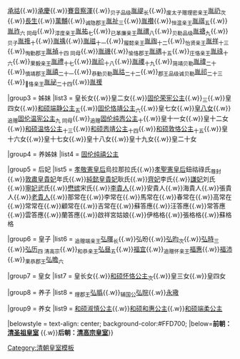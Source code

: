 {{Navbox
|name = 清世宗皇室
|title = [[雍正帝|清世宗]]皇室
|titlestyle = background-color:#FFD700;
|image =
|style = width:100%;text-align:center; 
|groupstyle = text-align:center; background-color:#FFD700;
|liststyle = text-align:center;
|state = {{{state<includeonly>|collapsed</includeonly>}}}
|group1 = 父母
|list1 = 圣祖仁皇帝[[康熙帝|玄烨]]{{ww}}[[孝恭仁皇后]]乌雅氏<sub>尊封</sub>

|group2 = 兄弟
|list2 = [[承瑞]]{{.w}}[[承祜]]{{.w}}[[承慶]]{{.w}}[[賽音察渾]]{{.w}}<sub>贝子品级</sub>[[允禔|胤禔]]<sub>长</sub>{{.w}}<sub>废太子赠理密亲王</sub>[[允礽|胤礽]]<sub>次</sub>{{.w}}[[長生 (清朝)|長生]]{{.w}}[[萬黼]]{{.w}}<sub>诚隐郡王</sub>[[允祉|胤祉]]<sub>三</sub>{{.w}}[[胤禶]]{{.w}}<sub>恒温亲王</sub>[[允祺|胤祺]]<sub>五</sub>{{.w}}[[允祚|胤祚]]<sub>六 同母</sub>{{.w}}<sub>淳度亲王</sub>[[允祐|胤祐]]<sub>七</sub>{{.w}}<sub>已革廉亲王</sub>[[允禩|胤禩]]<sub>八</sub>{{.w}}<sub>贝勒品级</sub>[[允禟|胤禟]]<sub>九</sub>{{.w}}<sub>贝子</sub>[[允䄉|胤䄉]]<sub>十</sub>{{.w}}[[胤䄔]]{{.w}}[[胤禌]]<sub>十一</sub>{{.w}}<sub>履懿亲王</sub>[[允祹|胤祹]]<sub>十二</sub>{{.w}}<sub>怡贤亲王</sub>[[胤祥]]<sub>十三</sub>{{.w}}<sub>恂勤郡王</sub>[[允禵|胤禎]]<sub>十四 同母</sub>{{.w}}[[胤禨]]{{.w}}<sub>愉恪郡王</sub>[[允禑|胤禑]]<sub>十五</sub>{{.w}}<sub>庄恪亲王</sub>[[允祿|胤祿]]<sub>十六</sub>{{.w}}<sub>果毅亲王</sub>[[允禮|胤禮]]<sub>十七</sub>{{.w}}[[胤祄]]<sub>十八</sub>{{.w}}[[胤禝]]<sub>十九</sub>{{.w}}<sub>简靖贝勒</sub>[[允禕|胤禕]]<sub>二十</sub>{{.w}}<sub>慎靖郡王</sub>[[允禧|胤禧]]<sub>二十一</sub>{{.w}}<sub>恭勤贝勒</sub>[[允祜|胤祜]]<sub>二十二</sub>{{.w}}<sub>郡王品级诚贝勒</sub>[[允祁|胤祁]]<sub>二十三</sub>{{.w}}<sub>恪亲王</sub>[[允祕|胤祕]]<sub>二十四</sub>{{.w}}[[胤禐]]

|group3 = 姊妹
|list3 = 皇长女{{.w}}皇二女{{.w}}[[固伦荣宪公主]]{{.w}}<sub>三</sub>{{.w}}皇四女{{.w}}[[和硕端静公主]]<sub>五</sub>{{.w}}[[固伦恪靖公主]]<sub>六</sub>{{.w}}皇七女{{.w}}[[皇八女 (康熙帝)|皇八女]]{{.w}}<sub>追赠</sub>[[固伦温宪公主]]<sub>九 同母</sub>{{.w}}<sub>追赠</sub>[[固伦纯悫公主]]<sub>十</sub>{{.w}}皇十一女{{.w}}皇十二女{{.w}}[[和硕温恪公主]]<sub>十三</sub>{{.w}}[[和硕悫靖公主]]<sub>十四</sub>{{.w}}[[和硕敦恪公主]]<sub>十五</sub>{{.w}}皇十六女{{.w}}皇十七女{{.w}}皇十八女{{.w}}皇十九女{{.w}}皇二十女

|group4 = 养姊妹
|list4 = [[固伦纯禧公主]]

|group5 = 后妃
|list5 = [[孝敬憲皇后]]烏拉那拉氏{{.w}}[[孝聖憲皇后]]鈕祜祿氏<sub>尊封</sub>{{.w}}[[敦肅皇貴妃]]年氏{{.w}}[[純懿皇貴妃]]耿氏{{.w}}[[齊妃]]李氏{{.w}}[[謙妃]]刘氏{{.w}}[[宁妃 (雍正帝)|寧妃]]武氏{{.w}}[[懋嫔]]宋氏{{.w}}[[李贵人 (雍正帝)|李貴人]]{{.w}}安貴人{{.w}}海貴人{{.w}}張貴人{{.w}}[[老貴人]]{{.w}}那常在{{.w}}李常在{{.w}}馬常在{{.w}}春常在{{.w}}高常在{{.w}}常常在{{.w}}顧常在{{.w}}吉常在{{.w}}蘇答應{{.w}}汪答應{{.w}}常答應{{.w}}雲答應{{.w}}蘭答應{{.w}}啟祥宮姑娘{{.w}}伊格格{{.w}}張格格{{.w}}蘇格格

|group6 = 皇子
|list6 = <sub>追赠端亲王</sub>[[弘暉]]<sub>长</sub>{{.w}}弘昐{{.w}}[[弘昀]]<sub>次</sub>{{.w}}[[弘時]]<sub>三</sub>{{.w}}[[乾隆帝|弘历]]<sub>四 清高宗</sub>{{.w}}<sub>和恭亲王</sub>[[弘昼]]<sub>五</sub>{{.w}}[[福宜]]{{.w}}<sub>追赠怀亲王</sub>[[福惠]]{{.w}}[[福沛]]{{.w}}<sub>果恭郡王</sub>[[弘曕]]<sub>六</sub>

|group7 = 皇女
|list7 = 皇长女{{.w}}[[和硕怀恪公主]]<sub>次</sub>{{.w}}皇三女{{.w}}皇四女

|group8 = 养子
|list8 = <sub>理郡王</sub>[[弘㬙]]{{.w}}<sub>辅国公</sub>[[弘晥]]{{.w}}[[永璥]]

|group9 = 养女
|list9 = [[和硕淑慎公主]]{{.w}}[[和硕和惠公主]]{{.w}}[[和硕端柔公主]]

|belowstyle = text-align: center; background-color:#FFD700;
|below='''前朝：[[Template:清圣祖皇室|清圣祖皇室]]''' {{.w}}'''后朝：[[Template:清高宗皇室|清高宗皇室]]'''}}

<noinclude>
[[Category:清朝皇室模板]]
</noinclude>